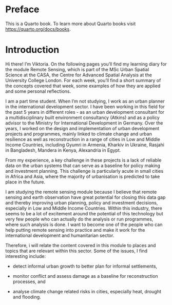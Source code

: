 # Preface {.unnumbered}

This is a Quarto book. To learn more about Quarto books visit <https://quarto.org/docs/books>.

# Introduction

Hi there! I'm Viktoria. On the following pages you'll find my learning diary for the module Remote Sensing, which is part of the MSc Urban Spatial Science at the CASA, the Centre for Advanced Spatial Analysis at the University College London. For each week, you'll find a short summary of the concepts covered that week, some examples of how they are applied and some personal reflections.

I am a part time student. When I'm not studying, I work as an urban planner in the international development sector. I have been working in this field for the past 5 years in different roles - as an urban development consultant for a multidisciplinary built environment consultancy (Atkins) and as a policy advisor to the Ministry for International Development in Germany. Over the years, I worked on the design and implementation of urban development projects and programmes, mainly linked to climate change and urban resilience as well as reconstruction in a range of cities in Low and Middle Income Countries, including Gyumri in Armenia, Kharkiv in Ukraine, Rasjahi in Bangladesh, Mandera in Kenya, Alexandria in Egypt.

From my experience, a key challenge in these projects is a lack of reliable data on the urban systems that can serve as a baseline for policy making and investment planning. This challenge is particularly acute in small cities in Africa and Asia, where the majority of urbanisation is predicted to take place in the future.

I am studying the remote sensing module because I believe that remote sensing and earth observation have great potential for closing this data gap and thereby improving urban planning, policy and investment decisions, especially in Low and Middle Income Countries. Within this industry, there seems to be a lot of excitement around the potential of this technology but very few people who can actually do the analysis or run programmes, where such analysis is done. I want to become one of the people who can help putting remote sensing into practice and make it work for the international development and humanitarian sector.

Therefore, i will relate the content covered in this module to places and topics that are relevant within this sector. Some of the issues, I find interesting include:

-   detect informal urban growth to better plan for informal settlements,

-   monitor conflict and assess damage as a baseline for reconstruction processes, and

-   analyse climate change related risks in cities, especially heat, drought and flooding.
